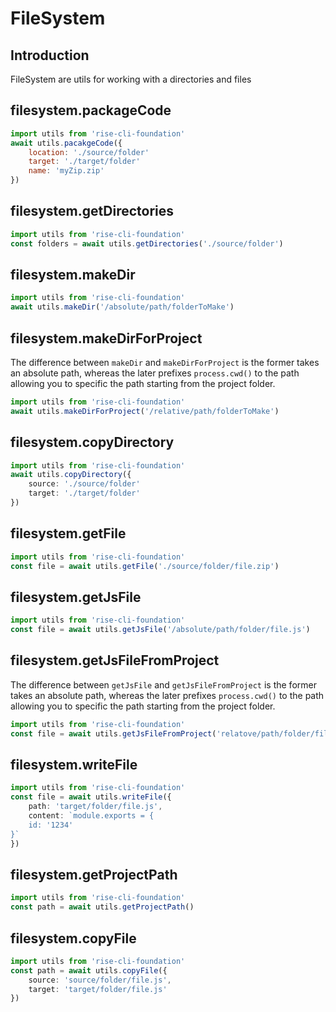 # FileSystem

## Introduction

FileSystem are utils for working with a directories and files

## filesystem.packageCode

```js
import utils from 'rise-cli-foundation'
await utils.pacakgeCode({
    location: './source/folder'
    target: './target/folder'
    name: 'myZip.zip'
})
```

## filesystem.getDirectories

```ts
import utils from 'rise-cli-foundation'
const folders = await utils.getDirectories('./source/folder')
```

## filesystem.makeDir

```ts
import utils from 'rise-cli-foundation'
await utils.makeDir('/absolute/path/folderToMake')
```

## filesystem.makeDirForProject

The difference between `makeDir` and `makeDirForProject` is the former
takes an absolute path, whereas the later prefixes `process.cwd()` to the path
allowing you to specific the path starting from the project folder.

```ts
import utils from 'rise-cli-foundation'
await utils.makeDirForProject('/relative/path/folderToMake')
```

## filesystem.copyDirectory

```ts
import utils from 'rise-cli-foundation'
await utils.copyDirectory({
    source: './source/folder'
    target: './target/folder'
})
```

## filesystem.getFile

```ts
import utils from 'rise-cli-foundation'
const file = await utils.getFile('./source/folder/file.zip')
```

## filesystem.getJsFile

```ts
import utils from 'rise-cli-foundation'
const file = await utils.getJsFile('/absolute/path/folder/file.js')
```

## filesystem.getJsFileFromProject

The difference between `getJsFile` and `getJsFileFromProject` is the former
takes an absolute path, whereas the later prefixes `process.cwd()` to the path
allowing you to specific the path starting from the project folder.

```ts
import utils from 'rise-cli-foundation'
const file = await utils.getJsFileFromProject('relatove/path/folder/file.js')
```

## filesystem.writeFile

```ts
import utils from 'rise-cli-foundation'
const file = await utils.writeFile({
    path: 'target/folder/file.js',
    content: `module.exports = {
    id: '1234'
}`
})
```

## filesystem.getProjectPath

```ts
import utils from 'rise-cli-foundation'
const path = await utils.getProjectPath()
```

## filesystem.copyFile

```ts
import utils from 'rise-cli-foundation'
const path = await utils.copyFile({
    source: 'source/folder/file.js',
    target: 'target/folder/file.js'
})
```
